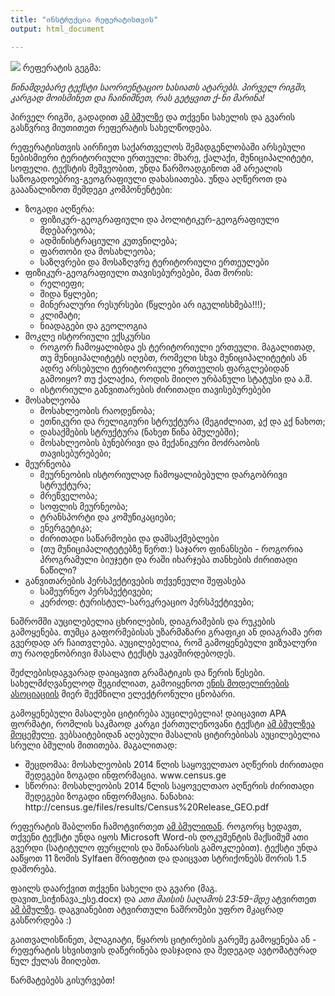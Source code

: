 ```yaml
---
title: "ინსტრუქცია რეფერატისთვის"
output: html_document

---
```


![](ico/book.png) რეფერატის გეგმა:

_წინამდებარე ტექსტი საორიენტაციო ხასიათს ატარებს. პირველ რიგში, კარგად მოისმინეთ და ჩაინიშნეთ, რას გეტყვით ქ-ნი მარინა!_

პირველ რიგში, გადადით [ამ ბმულზე](https://docs.google.com/spreadsheets/d/1pV5geYGYhMClo72Vbk7V3d52QA2khIdSQvqCMfQzE4w/edit?usp=sharing) და თქვენი სახელის და გვარის გასწვრივ მიუთითეთ რეფერატის სახელწოდება.

რეფერატისთვის აირჩიეთ საქართველოს შემადგენლობაში არსებული ნებისმიერი ტერიტორიული ერთეული: მხარე, ქალაქი, მუნიციპალიტეტი, სოფელი. ტექსტის მეშვეობით, უნდა წარმოადგინოთ ამ არეალის საზოგადოებრივ-გეოგრაფიული დახასიათება. უნდა აღწეროთ და გააანალიზოთ შემდეგი კომპონენტები:

* ზოგადი აღწერა:
	+ ფიზიკურ-გეოგრაფიული და პოლიტიკურ-გეოგრაფიული მდებარეობა;
	+ ადმინისტრაციული კუთვნილება;
	+ ფართობი და მოსახლეობა;
	+ საზღვრები და მოსაზღვრე ტერიტორიული ერთეულები
* ფიზიკურ-გეოგრაფიული თავისებურებები, მათ შორის:
	+ რელიეფი;
	+ შიდა წყლები;
	+ მინერალური რესურსები (წყლები არ იგულისხმება!!!);
	+ კლიმატი;
	+ ნიადაგები და გეოლოგია
* მოკლე ისტორიული ექსკურსი
	+ როგორ ჩამოყალიბდა ეს ტერიტორიული ერთეული. მაგალითად, თუ მუნიციპალიტეტს იღებთ, რომელი სხვა მუნიციპალიტეტის ან ადრე არსებული ტერიტორიული ერთეულის ფარგლებიდან გამოიყო? თუ ქალაქია, როდის მიიღო ურბანული სტატუსი და ა.შ.
	+ ისტორიული განვითარების ძირითადი თავისებურებები
* მოსახლეობა
	+ მოსახლეობის რაოდენობა;
	+ ეთნიკური და რელიგიური სტრუქტურა (შეგიძლიათ, [აქ](https://www.dropbox.com/s/k6pdvxiwk7ne9z2/2014_%E1%83%AC%E1%83%9A%E1%83%98%E1%83%A1_%E1%83%90%E1%83%A6%E1%83%AC%E1%83%94%E1%83%A0%E1%83%90_%E1%83%A0%E1%83%94%E1%83%9A%E1%83%98%E1%83%92%E1%83%98%E1%83%90.xlsx?dl=0) და [აქ](https://www.dropbox.com/s/frmp821zhf21qy3/2014_%E1%83%AC%E1%83%9A%E1%83%98%E1%83%A1_%E1%83%9B%E1%83%9D%E1%83%A1%E1%83%90%E1%83%AE%E1%83%9A%E1%83%94%E1%83%9D%E1%83%91%E1%83%98%E1%83%A1%20%E1%83%90%E1%83%A6%E1%83%AC%E1%83%94%E1%83%A0%E1%83%90.xlsx?dl=0) ნახოთ;
	+ დასაქმების სტრუქტურა (ნახეთ წინა ბმულებში);
	+ მოსახლეობის ბუნებრივი და მექანიკური მოძრაობის თავისებურებები;
* მეურნეობა
	+ მეურნეობის ისტორიულად ჩამოყალიბებული დარგობრივი სტრუქტურა;
	+ მრეწველობა;
	+ სოფლის მეურნეობა;
	+ ტრანსპორტი და კომუნიკაციები;
	+ ენერგეტიკა;
	+ ძირითადი საწარმოები და დამსაქმებლები
	+ (თუ მუნიციპალიტეტებზე წერთ:) საჯარო ფინანსები - როგორია პროგრამული ბიუჯეტი და რაში იხარჯება თანხების ძირითადი ნაწილი?
* განვითარების პერსპექტივების თქვენეული შეფასება
	+ სამეურნეო პერსპექტივები;
	+ კერძოდ: ტურისტულ-სარეკრეაციო პერსპექტივები;

ნაშრომში აუცილებელია ცხრილების, დიაგრამების და რუკების გამოყენება. თუმცა გაფორმებისას უზარმაზარი გრაფიკი ან დიაგრამა ერთ გვერდად არ ჩაითვლება. აუცილებელია, რომ გამოყენებული ვიზუალური თუ რაოდენობრივი მასალა ტექსტს უკავშირდებოდეს.

შეძლებისდაგვარად დაიცავით გრამატიკის და წერის წესები. სახელმძღვანელოდ შეგიძლიათ, გამოიყენოთ [ენის მოდელირების ასოციაციის](http://www.ena.ge/georgian-grammar-electronic-book) მიერ შექმნილი ელექტრონული ცნობარი.

გამოყენებული მასალები ციტირება აუცილებელია! დაიცავით APA ფორმატი, რომლის საკმაოდ კარგი ქართულენოვანი ტექსტი [ამ ბმულზეა მოცემული](https://www.scribd.com/doc/47867090/APA-axali-3). ვებსაიტებიდან აღებული მასალის ციტირებისას აუცილებელია სრული ბმულის მითითება. მაგალითად:

* შეცდომაა: მოსახლეობის 2014 წლის საყოველთაო აღწერის ძირითადი შედეგები ზოგადი ინფორმაცია. www.census.ge
* სწორია: მოსახლეობის 2014 წლის საყოველთაო აღწერის ძირითადი შედეგები ზოგადი ინფორმაცია. ნანახია: http://census.ge/files/results/Census%20Release_GEO.pdf

რეფერატის შაბლონი ჩამოტვირთეთ [ამ ბმულიდან](https://www.dropbox.com/s/8zos4zttdq7kywv/%E1%83%A0%E1%83%94%E1%83%A4%E1%83%94%E1%83%A0%E1%83%90%E1%83%A2%E1%83%98%E1%83%A1_%E1%83%A8%E1%83%90%E1%83%91%E1%83%9A%E1%83%9D%E1%83%9C%E1%83%98.docx?dl=0). როგორც ხედავთ, თქვენი ტექსტი უნდა იყოს Microsoft Word-ის დოკუმენტის მაქსიმუმ ათი გვერდი (სატიტულო ფურცლის და შინაარსის გამოკლებით). ტექსტი უნდა ააწყოთ 11 ზომის Sylfaen შრიფტით და დაიცვათ სტრიქონებს შორის 1.5 დაშორება.

ფაილს დაარქვით თქვენი სახელი და გვარი (მაგ. დავით_სიჭინავა_ესე.docx) და _ათი მაისის საღამოს 23:59-მდე_ ატვირთეთ [ამ ბმულზე](https://www.dropbox.com/request/R9p3HpG8Feh5QVUn5eNT). დაგვიანებით ატვირთული ნაშრომები უფრო მკაცრად გასწორდება :)

გაითვალისწინეთ, პლაგიატი, წყაროს ციტირების გარეშე გამოყენება ან - რეფერატის სხვისთვის დაწერინება დასჯადია და შედეგად ავტომატურად ნულ ქულას მიიღებთ.

წარმატებებს გისურვებთ!